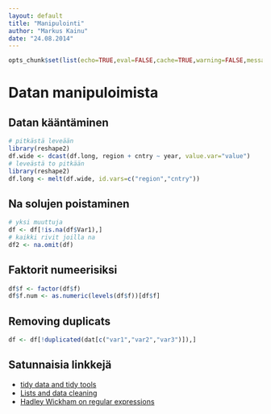 ```yaml
---
layout: default
title: "Manipulointi"
author: "Markus Kainu"
date: "24.08.2014"
---
```


```r
opts_chunk$set(list(echo=TRUE,eval=FALSE,cache=TRUE,warning=FALSE,message=FALSE))
```


# Datan manipuloimista


## Datan kääntäminen

```r
# pitkästä leveään
library(reshape2)
df.wide <- dcast(df.long, region + cntry ~ year, value.var="value")
# leveästä to pitkään
library(reshape2)
df.long <- melt(df.wide, id.vars=c("region","cntry"))
```

## Na solujen poistaminen

```r
# yksi muuttuja
df <- df[!is.na(df$Var1),]
# kaikki rivit joilla na
df2 <- na.omit(df) 
```

## Faktorit numeerisiksi

```r
df$f <- factor(df$f)
df$f.num <- as.numeric(levels(df$f))[df$f]
```

## Removing duplicats


```r
df <- df[!duplicated(dat[c("var1","var2","var3")]),]
```


## Satunnaisia linkkejä

- [tidy data and tidy tools](http://vita.had.co.nz/papers/tidy-data-pres.pdf)
- [Lists and data cleaning](https://dl.dropbox.com/u/7710864/courseraPublic/otherResources/lecture3/index.html#1)
- [Hadley Wickham on regular expressions](http://stat405.had.co.nz/lectures/14-reg-exp.pdf)


